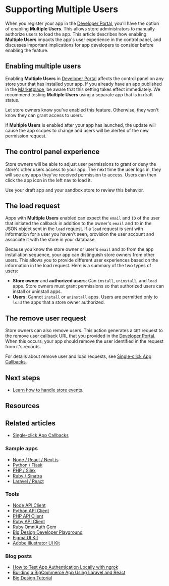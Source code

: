 # Supporting Multiple Users



When you register your app in the [Developer Portal](https://devtools.bigcommerce.com/), you'll have the option of enabling **Multiple Users**. This allows store administrators to manually authorize users to load the app. This article describes how enabling **Multiple Users** impacts the app's user experience in the control panel, and discusses important implications for app developers to consider before enabling the feature.

## Enabling multiple users

Enabling **Multiple Users** in [Developer Portal](https://devtools.bigcommerce.com/) affects the control panel on any store your that has installed your app. If you already have an app published in the [Marketplace](https://www.bigcommerce.com/apps/), be aware that this setting takes effect immediately. We recommend testing **Multiple Users** using a separate app that is in draft status.

Let store owners know you've enabled this feature. Otherwise, they won't know they can grant access to users.

If **Multiple Users** is enabled after your app has launched, the update will cause the app scopes to change and users will be alerted of the new permission request.

## The control panel experience

Store owners will be able to adjust user permissions to grant or deny the store's other users access to your app. The next time the user logs in, they will see any apps they've received permission to access. Users can then click the app icon in the left nav to load it.

Use your draft app and your sandbox store to review this behavior.

## The load request

Apps with **Multiple Users** enabled can expect the `email` and `ID` of the user that initiated the callback in addition to the owner's `email` and `ID` in the JSON object sent in the `load` request. If a `load` request is sent with information for a user you haven't seen, provision the user account and associate it with the store in your database.

Because you know the store owner or user's `email` and `ID` from the app installation sequence, your app can distinguish store owners from other users. This allows you to provide different user experiences based on the information in the load request. Here is a summary of the two types of users:
- **Store owner** and **authorized users**: Can `install`, `uninstall`, and `load` apps. Store owners must grant permissions so that authorized users can install or uninstall apps.
- **Users**: Cannot `install` or `uninstall` apps. Users are permitted only to `load` the apps that a store owner authorized.

## The remove user request
Store owners can also remove users. This action generates a `GET` request to the remove user callback URL that you provided in the [Developer Portal](https://devtools.bigcommerce.com/my/apps). When this occurs, your app should remove the user identified in the request from it's records.

For details about remove user and load requests, see [Single-click App Callbacks](/docs/integrations/apps/guide/callbacks).

## Next steps

* [Learn how to handle store events](/docs/integrations/apps/guide/users).

## Resources

## Related articles
* [Single-click App Callbacks](/docs/integrations/apps/guide/callbacks)

### Sample apps
* [Node / React / Next.js](https://github.com/bigcommerce/sample-app-nodejs)
* [Python / Flask](https://github.com/bigcommerce/hello-world-app-python-flask)
* [PHP / Silex](https://github.com/bigcommerce/hello-world-app-php-silex)
* [Ruby / Sinatra](https://github.com/bigcommerce/hello-world-app-ruby-sinatra)
* [Laravel / React](https://github.com/bigcommerce/laravel-react-sample-app)

### Tools
* [Node API Client](https://github.com/bigcommerce/node-bigcommerce/)
* [Python API Client](https://github.com/bigcommerce/bigcommerce-api-python)
* [PHP API Client](https://github.com/bigcommerce/bigcommerce-api-php)
* [Ruby API Client](https://github.com/bigcommerce/bigcommerce-api-ruby)
* [Ruby OmniAuth Gem](https://github.com/bigcommerce/omniauth-bigcommerce)
* [Big Design Developer Playground](https://developer.bigcommerce.com/big-design)
* [Figma UI Kit](https://figma.com/file/jTVuUkiZ1j3rux8WHG4IKK/BigDesign-UI-Kit?node-id=0%3A1/duplicate)
* [Adobe Illustrator UI Kit](https://design.bigcommerce.com/bigdesign-ui-kit)

### Blog posts
* [How to Test App Authentication Locally with ngrok](https://medium.com/bigcommerce-developer-blog/how-to-test-app-authentication-locally-with-ngrok-149150bfe4cf)
* [Building a BigCommerce App Using Laravel and React](https://medium.com/bigcommerce-developer-blog/building-a-bigcommerce-app-using-laravel-and-react-711ceceb5006)
* [Big Design Tutorial](https://medium.com/bigcommerce-developer-blog/bigdesign-build-native-looking-uis-with-the-bigcommerce-design-system-fb06a01a24f2)
